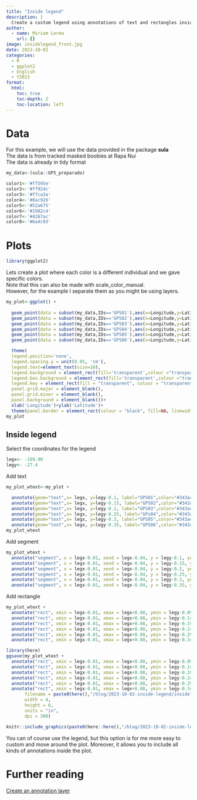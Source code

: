 ```yaml
---
title: "Inside legend"
description: |
  Create a custom legend using annotations of text and rectangles inside the plot.
author:
  - name: Miriam Lerma
    url: {}
image: insidelegend_front.jpg
date: 2023-10-02
categories:
  - R
  - ggplot2
  - English
  - Y2023
format:
  html:
    toc: true
    toc-depth: 2
    toc-location: left
---
```



# Data

For this example, we will use the data provided in the package **sula** <br>
The data is from tracked masked boobies at Rapa Nui <br>
The data is already in tidy format <br>

```r
my_data<-(sula::GPS_preparado)
```

```r
color1<-'#ff595e'
color2<-'#ff924c'
color3<-'#ffca3a'
color4<-'#8ac926'
color5<-'#52a675'
color6<-'#1982c4'
color7<-'#4267ac'
color8<-'#6a4c93'
```

# Plots

```r
library(ggplot2)
```

Lets create a plot where each color is a different individual and we gave specific colors.  
Note that this can also be made with scale_color_manual.  
However, for the example I separate them as you might be using layers.  

```r
my_plot<-ggplot() + 
  
  geom_point(data = subset(my_data,IDs=='GPS01'),aes(x=Longitude,y=Latitude),color=color1,size=0.5,alpha=1)+
  geom_point(data = subset(my_data,IDs=='GPS02'),aes(x=Longitude,y=Latitude),color=color2,size=0.5,alpha=1)+
  geom_point(data = subset(my_data,IDs=='GPS03'),aes(x=Longitude,y=Latitude),color=color3,size=0.5,alpha=1)+
  geom_point(data = subset(my_data,IDs=='GPS04'),aes(x=Longitude,y=Latitude),color=color4,size=0.5,alpha=1)+
  geom_point(data = subset(my_data,IDs=='GPS05'),aes(x=Longitude,y=Latitude),color=color5,size=0.5,alpha=1)+
  geom_point(data = subset(my_data,IDs=='GPS06'),aes(x=Longitude,y=Latitude),color=color6,size=0.5,alpha=1)+

  theme(
  legend.position='none',
  legend.spacing.y = unit(0.05, 'cm'),
  legend.text=element_text(size=10),
  legend.background = element_rect(fill='transparent',colour ="transparent"),
  legend.box.background = element_rect(fill='transparent',colour ="transparent"),
  legend.key = element_rect(fill = "transparent", colour = "transparent"),
  panel.grid.major = element_blank(),
  panel.grid.minor = element_blank(),
  panel.background = element_blank())+
  xlab('Longitude')+ylab('Latitude')+
  theme(panel.border = element_rect(colour = "black", fill=NA, linewidth=1.5))
my_plot
```

## Inside legend

Select the coordinates for the legend

```r
legx<- -109.90
legy<- -27.4
```

Add text

```r
my_plot_wtext<-my_plot + 

  annotate(geom="text",x= legx, y=legy-0.1, label="GPS01",color="#343a40",hjust = 0, size=2)+
  annotate(geom="text",x= legx, y=legy-0.15, label="GPS02",color="#343a40",hjust = 0, size=2)+
  annotate(geom="text",x= legx, y=legy-0.2, label="GPS03",color="#343a40",hjust = 0, size=2)+
  annotate(geom="text",x= legx, y=legy-0.25, label="GPs04",color="#343a40",hjust = 0, size=2)+
  annotate(geom="text",x= legx, y=legy-0.3, label="GPS05",color="#343a40",hjust = 0, size=2)+
  annotate(geom="text",x= legx, y=legy-0.35, label="GPS06",color="#343a40",hjust = 0, size=2)
my_plot_wtext
```

Add segment

```r
my_plot_wtext +
  annotate("segment", x = legx-0.01, xend = legx-0.04, y = legy-0.1, yend = legy-0.1,color = color1,linewidth=1)+
  annotate("segment", x = legx-0.01, xend = legx-0.04, y = legy-0.15, yend = legy-0.15,color = color2,linewidth=1)+
  annotate("segment", x = legx-0.01, xend = legx-0.04, y = legy-0.2, yend = legy-0.2,color = color3,linewidth=1)+
  annotate("segment", x = legx-0.01, xend = legx-0.04, y = legy-0.25, yend = legy-0.25,color = color4,linewidth=1)+
  annotate("segment", x = legx-0.01, xend = legx-0.04, y = legy-0.3, yend = legy-0.3,color = color5,linewidth=1)+
  annotate("segment", x = legx-0.01, xend = legx-0.04, y = legy-0.35, yend = legy-0.35,color = color6,linewidth=1)
```

Add rectangle

```r
my_plot_wtext +
  annotate("rect", xmin = legx-0.01, xmax = legx+0.08, ymin = legy-0.09, ymax = legy-0.12,color = color1,linewidth=1, fill="transparent")+
  annotate("rect", xmin = legx-0.01, xmax = legx+0.08, ymin = legy-0.14, ymax = legy-0.17,color = color2,linewidth=1, fill="transparent")+
  annotate("rect", xmin = legx-0.01, xmax = legx+0.08, ymin = legy-0.19, ymax = legy-0.22,color = color3,linewidth=1, fill="transparent")+
  annotate("rect", xmin = legx-0.01, xmax = legx+0.08, ymin = legy-0.24, ymax = legy-0.27,color = color4,linewidth=1, fill="transparent")+
  annotate("rect", xmin = legx-0.01, xmax = legx+0.08, ymin = legy-0.29, ymax = legy-0.32,color = color5,linewidth=1, fill="transparent")+
  annotate("rect", xmin = legx-0.01, xmax = legx+0.08, ymin = legy-0.34, ymax = legy-0.37,color = color6,linewidth=1, fill="transparent")
```

```r
library(here)
ggsave(my_plot_wtext +
  annotate("rect", xmin = legx-0.01, xmax = legx+0.08, ymin = legy-0.09, ymax = legy-0.12,color = color1,linewidth=1, fill="transparent")+
  annotate("rect", xmin = legx-0.01, xmax = legx+0.08, ymin = legy-0.14, ymax = legy-0.17,color = color2,linewidth=1, fill="transparent")+
  annotate("rect", xmin = legx-0.01, xmax = legx+0.08, ymin = legy-0.19, ymax = legy-0.22,color = color3,linewidth=1, fill="transparent")+
  annotate("rect", xmin = legx-0.01, xmax = legx+0.08, ymin = legy-0.24, ymax = legy-0.27,color = color4,linewidth=1, fill="transparent")+
  annotate("rect", xmin = legx-0.01, xmax = legx+0.08, ymin = legy-0.29, ymax = legy-0.32,color = color5,linewidth=1, fill="transparent")+
  annotate("rect", xmin = legx-0.01, xmax = legx+0.08, ymin = legy-0.34, ymax = legy-0.37,color = color6,linewidth=1, fill="transparent"), 
       filename = paste0(here(),"/blog/2023-10-02-inside-legend/insidelegend_export.jpg"),
       width = 4, 
       height = 6, 
       units = "in",
       dpi = 300)
```

```r
knitr::include_graphics(paste0(here::here(),"/blog/2023-10-02-inside-legend/insidelegend_export.jpg"))
```

You can of course use the legend, but this option is for me more easy to custom and move around the plot. Moreover, it allows you to include all kinds of annotations inside the plot.

# Further reading

[Create an annotation layer](https://ggplot2.tidyverse.org/reference/annotate.html)
